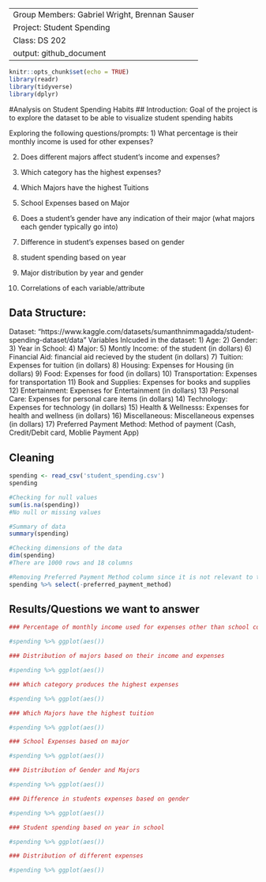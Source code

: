 -------
Group Members: Gabriel Wright, Brennan Sauser
Project: Student Spending
Class: DS 202
output: github_document
-------

```r
knitr::opts_chunk$set(echo = TRUE)
library(readr)
library(tidyverse)
library(dplyr)
```

#Analysis on Student Spending Habits
## Introduction:
Goal of the project is to explore the dataset to be able to visualize student spending habits

Exploring the following questions/prompts:
1) What percentage is their monthly income is used for other expenses?

2) Does different majors affect student's income and expenses?

3) Which category has the highest expenses?

4) Which Majors have the highest Tuitions

5) School Expenses based on Major

6) Does a student's gender have any indication of their major (what majors each gender typically go into)

7) Difference in student's expenses based on gender

8) student spending based on year

9) Major distribution by year and gender

10) Correlations of each variable/attribute

## Data Structure:
Dataset: "https://www.kaggle.com/datasets/sumanthnimmagadda/student-spending-dataset/data"
Variables Inlcuded in the dataset:
1) Age:
2) Gender:
3) Year in School:
4) Major:
5) Montly Income: of the student (in dollars)
6) Financial Aid: financial aid recieved by the student (in dollars)
7) Tuition: Expenses for tuition (in dollars)
8) Housing: Expenses for Housing (in dollars)
9) Food: Expenses for food (in dollars)
10) Transportation: Expenses for transportation
11) Book and Supplies: Expenses for books and supplies
12) Entertainment: Expenses for Entertainment (in dollars)
13) Personal Care: Expenses for personal care items (in dollars)
14) Technology: Expenses for technology (in dollars)
15) Health & Wellnesss: Expenses for health and wellness (in dollars)
16) Miscellaneous: Miscellaneous expenses (in dollars)
17) Preferred Payment Method: Method of payment (Cash, Credit/Debit card, Moblie Payment App)

## Cleaning
``` r
spending <- read_csv('student_spending.csv')
spending
```

``` r
#Checking for null values
sum(is.na(spending))
#No null or missing values

#Summary of data
summary(spending)

#Checking dimensions of the data
dim(spending)
#There are 1000 rows and 18 columns

#Removing Preferred Payment Method column since it is not relevant to the questions we want to answer
spending %>% select(-preferred_payment_method)

```
## Results/Questions we want to answer
``` r
### Percentage of monthly income used for expenses other than school costs

#spending %>% ggplot(aes())
```

``` r
### Distribution of majors based on their income and expenses

#spending %>% ggplot(aes())
```

``` r
### Which category produces the highest expenses

#spending %>% ggplot(aes())
```

``` r
### Which Majors have the highest tuition 

#spending %>% ggplot(aes())
```

``` r
### School Expenses based on major

#spending %>% ggplot(aes())
```

``` r
### Distribution of Gender and Majors

#spending %>% ggplot(aes())
```

``` r
### Difference in students expenses based on gender

#spending %>% ggplot(aes())
```

``` r
### Student spending based on year in school

#spending %>% ggplot(aes())
```

``` r
### Distribution of different expenses 

#spending %>% ggplot(aes())
```
